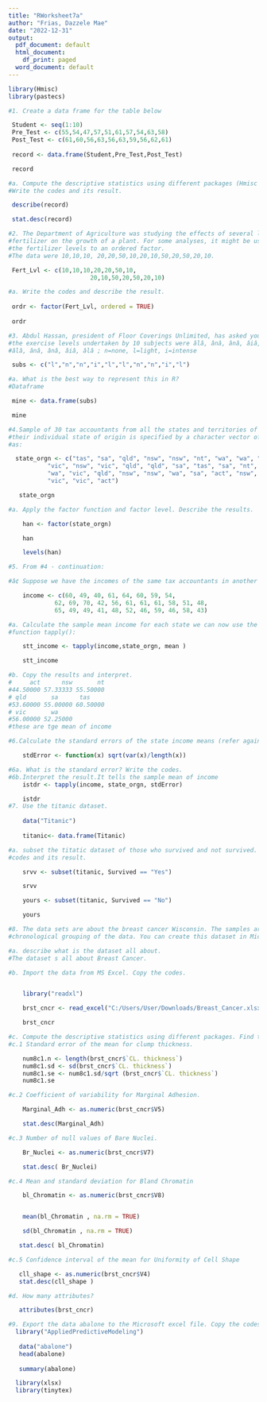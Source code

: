 ---
title: "RWorksheet7a"
author: "Frias, Dazzele Mae"
date: "2022-12-31"
output:
  pdf_document: default
  html_document:
    df_print: paged
  word_document: default
---

```{r, include=TRUE}
library(Hmisc)
library(pastecs)
```
```{r, include=TRUE}
#1. Create a data frame for the table below 

 Student <- seq(1:10)
 Pre_Test <- c(55,54,47,57,51,61,57,54,63,58)
 Post_Test <- c(61,60,56,63,56,63,59,56,62,61)
 
 record <- data.frame(Student,Pre_Test,Post_Test)

 record
```

```{r, include=TRUE}
#a. Compute the descriptive statistics using different packages (Hmisc and pastecs).
#Write the codes and its result.

 describe(record)

 stat.desc(record)
```

```{r, include=TRUE}
#2. The Department of Agriculture was studying the effects of several levels of a
#fertilizer on the growth of a plant. For some analyses, it might be useful to convert
#the fertilizer levels to an ordered factor.
#The data were 10,10,10, 20,20,50,10,20,10,50,20,50,20,10.

 Fert_Lvl <- c(10,10,10,20,20,50,10,
                       20,10,50,20,50,20,10)
```

```{r, include=TRUE}

#a. Write the codes and describe the result.
 
 ordr <- factor(Fert_Lvl, ordered = TRUE)
 
 ordr
```

```{r, include=TRUE}
#3. Abdul Hassan, president of Floor Coverings Unlimited, has asked you to study
#the exercise levels undertaken by 10 subjects were âlâ, ânâ, ânâ, âiâ, âlâ ,
#âlâ, ânâ, ânâ, âiâ, âlâ ; n=none, l=light, i=intense

 subs <- c("l","n","n","i","l","l","n","n","i","l")
```

```{r, include=TRUE}
#a. What is the best way to represent this in R?
#Dataframe

 mine <- data.frame(subs)

 mine
```

```{r, include=TRUE}
#4.Sample of 30 tax accountants from all the states and territories of Australia and
#their individual state of origin is specified by a character vector of state mnemonics
#as:

  state_orgn <- c("tas", "sa", "qld", "nsw", "nsw", "nt", "wa", "wa", "qld",
           "vic", "nsw", "vic", "qld", "qld", "sa", "tas", "sa", "nt",
           "wa", "vic", "qld", "nsw", "nsw", "wa", "sa", "act", "nsw",
           "vic", "vic", "act")

   state_orgn
```

```{r, include=TRUE}
#a. Apply the factor function and factor level. Describe the results.

    han <- factor(state_orgn)

    han

    levels(han)
```

```{r, include=TRUE}
#5. From #4 - continuation:

#â¢ Suppose we have the incomes of the same tax accountants in another vector (in

    income <- c(60, 49, 40, 61, 64, 60, 59, 54,
             62, 69, 70, 42, 56, 61, 61, 61, 58, 51, 48,
             65, 49, 49, 41, 48, 52, 46, 59, 46, 58, 43)
```

```{r, include=TRUE}
#a. Calculate the sample mean income for each state we can now use the special
#function tapply():

    stt_income <- tapply(income,state_orgn, mean )

    stt_income
```

```{r, include=TRUE}
#b. Copy the results and interpret.
#     act      nsw       nt 
#44.50000 57.33333 55.50000 
# qld       sa      tas 
#53.60000 55.00000 60.50000 
# vic       wa 
#56.00000 52.25000 
#these are tge mean of income 
```

```{r, include=TRUE}
#6.Calculate the standard errors of the state income means (refer again to number 3)

    stdError <- function(x) sqrt(var(x)/length(x))

#6a. What is the standard error? Write the codes.
#6b.Interpret the result.It tells the sample mean of income
    istdr <- tapply(income, state_orgn, stdError)

    istdr
#7. Use the titanic dataset.
   
    data("Titanic")
    
    titanic<- data.frame(Titanic)
```

```{r, include=TRUE}
#a. subset the titatic dataset of those who survived and not survived. Show the
#codes and its result.

    srvv <- subset(titanic, Survived == "Yes")

    srvv
```

```{r, include=TRUE}

    yours <- subset(titanic, Survived == "No")

    yours  
```

```{r, include=TRUE}
#8. The data sets are about the breast cancer Wisconsin. The samples arrive periodically as Dr. Wolberg reports his clinical cases. The database therefore reflects this
#chronological grouping of the data. You can create this dataset in Microsoft Excel.

#a. describe what is the dataset all about.
#The dataset s all about Breast Cancer.

#b. Import the data from MS Excel. Copy the codes.


    library("readxl")

    brst_cncr <- read_excel("C:/Users/User/Downloads/Breast_Cancer.xlsx")

    brst_cncr
```

```{r, include=TRUE}
#c. Compute the descriptive statistics using different packages. Find the values of:
#c.1 Standard error of the mean for clump thickness.

    num8c1.n <- length(brst_cncr$`CL. thickness`)
    num8c1.sd <- sd(brst_cncr$`CL. thickness`)
    num8c1.se <- num8c1.sd/sqrt (brst_cncr$`CL. thickness`)
    num8c1.se
```

```{r, include=TRUE}
#c.2 Coefficient of variability for Marginal Adhesion.

    Marginal_Adh <- as.numeric(brst_cncr$V5)

    stat.desc(Marginal_Adh)
```

```{r, include=TRUE}
#c.3 Number of null values of Bare Nuclei.

    Br_Nuclei <- as.numeric(brst_cncr$V7)

    stat.desc( Br_Nuclei)
```

```{r, include=TRUE}
#c.4 Mean and standard deviation for Bland Chromatin

    bl_Chromatin <- as.numeric(brst_cncr$V8)


    mean(bl_Chromatin , na.rm = TRUE) 

    sd(bl_Chromatin , na.rm = TRUE)

   stat.desc( bl_Chromatin)
```

```{r, include=TRUE}
#c.5 Confidence interval of the mean for Uniformity of Cell Shape

   cll_shape <- as.numeric(brst_cncr$V4)
   stat.desc(cll_shape )
```

```{r, include=TRUE}
#d. How many attributes?

   attributes(brst_cncr)
```

```{r, include=TRUE}
#9. Export the data abalone to the Microsoft excel file. Copy the codes.
  library("AppliedPredictiveModeling")
  
   data("abalone")
   head(abalone)
  
   summary(abalone)

  library(xlsx)
  library(tinytex)
```
